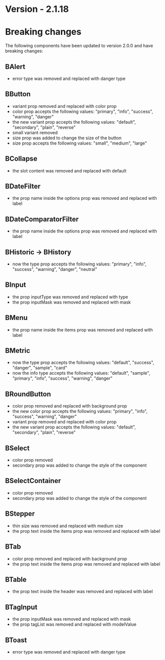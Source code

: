 # Version - 2.1.18

# Breaking changes
The following components have been updated to version 2.0.0 and have breaking changes:

## BAlert
  - error type was removed and replaced with danger type

## BButton
  - variant prop removed and replaced with color prop
  - color prop accepts the following values: "primary", "info", "success", "warning", "danger"
  - the new variant prop accepts the following values: "default", "secondary", "plain", "reverse"
  - small variant removed
  - size prop was added to change the size of the button
  - size prop accepts the following values: "small", "medium", "large"

## BCollapse
  - the slot content was removed and replaced with default

## BDateFilter
  - the prop name inside the options prop was removed and replaced with label

## BDateComparatorFilter
  - the prop name inside the options prop was removed and replaced with label

## BHistoric -> BHistory
  - now the type prop accepts the following values: "primary", "info", "success", "warning", "danger", "neutral"

## BInput
  - the prop inputType was removed and replaced with type
  - the prop inputMask was removed and replaced with mask

## BMenu
  - the prop name inside the items prop was removed and replaced with label

## BMetric
  - now the type prop accepts the following values: "default", "success", "danger", "sample", "card"
  - now the info type accepts the following values: "default", "sample", "primary", "info", "success", "warning", "danger"

## BRoundButton
  - color prop removed and replaced with background prop
  - the new color prop accepts the following values: "primary", "info", "success", "warning", "danger"
  - variant prop removed and replaced with color prop
  - the new variant prop accepts the following values: "default", "secondary", "plain", "reverse"

## BSelect
  - color prop removed
  - secondary prop was added to change the style of the component

## BSelectContainer
  - color prop removed
  - secondary prop was added to change the style of the component

## BStepper
  - thin size was removed and replaced with medium size
  - the prop text inside the items prop was removed and replaced with label

## BTab
  - color prop removed and replaced with background prop
  - the prop text inside the items prop was removed and replaced with label

## BTable
  - the prop text inside the header was removed and replaced with label

## BTagInput
  - the prop inputMask was removed and replaced with mask
  - the prop tagList was removed and replaced with modelValue

## BToast
  - error type was removed and replaced with danger type